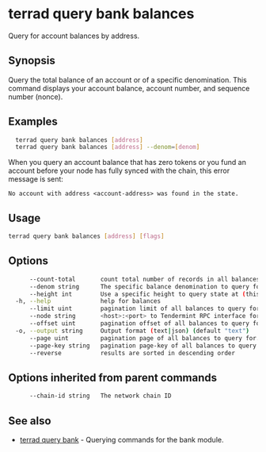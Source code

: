 
# terrad query bank balances

Query for account balances by address.

## Synopsis

Query the total balance of an account or of a specific denomination. This command displays your account balance, account number, and sequence number (nonce).

## Examples

```sh Terrad
  terrad query bank balances [address]
  terrad query bank balances [address] --denom=[denom]
```

<Admonition type="note" icon="📝">

When you query an account balance that has zero tokens or you fund an account before your node has fully synced with the chain, this error message is sent:

```
No account with address <account-address> was found in the state.
```

</Admonition>

## Usage

```sh Terrad
terrad query bank balances [address] [flags]
```

## Options

```sh Terrad
      --count-total       count total number of records in all balances to query for
      --denom string      The specific balance denomination to query for
      --height int        Use a specific height to query state at (this can error if the node is pruning state)
  -h, --help              help for balances
      --limit uint        pagination limit of all balances to query for (default 100)
      --node string       <host>:<port> to Tendermint RPC interface for this chain (default "tcp://localhost:26657")
      --offset uint       pagination offset of all balances to query for
  -o, --output string     Output format (text|json) (default "text")
      --page uint         pagination page of all balances to query for. This sets offset to a multiple of limit (default 1)
      --page-key string   pagination page-key of all balances to query for
      --reverse           results are sorted in descending order
```

## Options inherited from parent commands

```sh Terrad
      --chain-id string   The network chain ID
```

## See also

* [terrad query bank](./terrad_query_bank.mdx)	 - Querying commands for the bank module.


